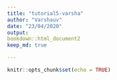 ```yaml
---
title: "tutorial5-varsha"
author: "Varshauv"
date: "23/04/2020"
output:
bookdown::html_document2
keep_md: true

---
```


```r
knitr::opts_chunk$set(echo = TRUE)
```

